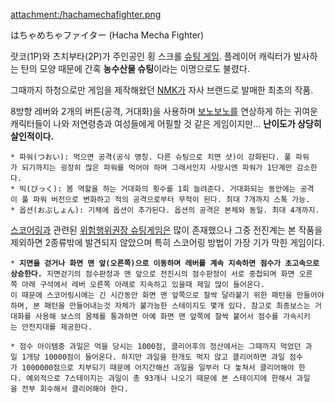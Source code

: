 attachment:/hachamechafighter.png

はちゃめちゃファイター (Hacha Mecha Fighter)

랏코(1P)와 츠치부타(2P)가 주인공인 횡 스크롤 [[슈팅 게임]]. 플레이어 캐릭터가 발사하는 탄의 모양 때문에 간혹 '''농수산물 슈팅'''이라는 이명으로도 불렸다.

그때까지 하청으로만 게임을 제작해왔던 [[NMK]]가 자사 브랜드로 발매한 최초의 작품.

8방향 레버와 2개의 버튼(공격, 거대화)을 사용하며 [[보노보노]]를 연상하게 하는 귀여운 캐릭터들이 나와 저연령층과 여성들에게 어필할 것 같은 게임이지만... '''난이도가 상당히 살인적이다.'''

 * 파워(つおい): 먹으면 공격(공식 명칭. 다른 슈팅으로 치면 샷)이 강화된다. 풀 파워가 되기까지는 굉장히 많은 파워를 먹어야 하며 그래서인지 사망시엔 파워가 1단계만 감소한다.
 * 빅(びっく): 봄 역할을 하는 거대화의 횟수를 1회 늘려준다. 거대화되는 동안에는 공격이 풀 파워 버전으로 변화하고 적의 공격으로부터 무적이 된다. 최대 7개까지 스톡 가능.
 * 옵션(おぷしょん): 기체에 옵션이 추가된다. 옵션의 공격은 본체와 동일. 최대 4개까지.

[[스코어링]]과 관련된 [[위험행위권장 슈팅게임]]은 많이 존재했으나 그중 전진계는 본 작품을 제외하면 2종류밖에 발견되지 않았으며 특히 스코어링 방법이 가장 기가 막힌 게임이다.

 * '''지면을 걷거나 화면 맨 앞(오른쪽)으로 이동하며 레버를 계속 지속하면 점수가 초고속으로 상승한다.''' 지면걷기의 점수판정과 맨 앞으로 전진시의 점수판정이 서로 중첩되며 화면 오른쪽 아래 구석에서 레버 오른쪽 아래로 지속하고 있을때 제일 많이 들어온다.
 이 때문에 스코어링시에는 긴 시간동안 화면 맨 앞쪽으로 찰싹 달라붙기 위한 패턴을 만들어야하며, 본 패턴을 만들어내는것 자체가 불가능한 스테이지도 몇개 있다. 참고로 최종보스는 거대화를 사용해 보스의 몸체를 통과하면 아예 화면 맨 앞쪽에 찰싹 붙어서 점수를 가속시키는 안전지대를 제공한다.

 * 점수 아이템중 과일은 먹을 당시는 1000점, 클리어후의 정산에서는 그때까지 먹었던 과일 1개당 10000점이 들어온다. 하지만 과일을 한개도 먹지 않고 클리어하면 과일 점수가 1000000점으로 치부되기 때문에 어지간해선 과일을 일부러 다 놓쳐서 클리어해야 한다. 예외적으로 7스테이지는 과일이 총 93개나 나오기 때문에 본 스테이지에 한해서 과일을 전부 회수해서 클리어해야 한다.
